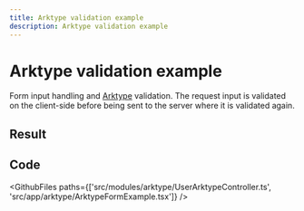 ```yaml
---
title: Arktype validation example
description: Arktype validation example
---
```



# Arktype validation example

Form input handling and [Arktype](https://https://arktype.io/) validation. The request input is validated on the client-side before being sent to the server where it is validated again.

## Result

<Example>
  <ArktypeFormExample />
</Example>

## Code

<GithubFiles paths={['src/modules/arktype/UserArktypeController.ts', 'src/app/arktype/ArktypeFormExample.tsx']} />
